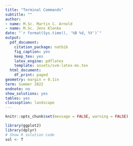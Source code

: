 ```yaml
---
title: "Terminal Commands"
subtitle: ""
author:
- name: M.Sc. Martin C. Arnold
- name: M.Sc. Jens Klenke 
date: "`r format(Sys.time(), '%B %d, %Y')`"
output:
  pdf_document:
    citation_package: natbib
    fig_caption: yes
    keep_tex: yes
    latex_engine: pdflatex
    template: assets/svm-latex-ms.tex
  html_document:
    df_print: paged
geometry: margin = 0.1in
term: Summer 2022
endnote: no
show_solutions: yes
tables: yes
classoption: landscape
---
```


\pagenumbering{gobble}

```r

knitr::opts_chunk$set(message = FALSE, warning = FALSE)

library(ggplot2)
library(dplyr)
# Show R solution code
sol <- T
```

\rowcolors{2}{gray!25}{white}
\begin{table}[h!]
\centering
%\caption{}
\label{tab:my-table}
\resizebox{\textwidth}{!}{%
\begin{tabular}{@{}lcl@{}}
\toprule
\textbf{Windows CMD}                                         & \textbf{Task}                            & \textbf{Mac OS Terminal}                                   \\[1em] 

dir                                                          & List folders and files                   & ls                                                         \\
cd                                                           & Full path to current diretory            & pwd                                                        \\
cd ..                                                        & One directory up in directory tree       & cd ..                                                      \\
cd \textbackslash{}                                          & Back to root directory                   & cd \textbackslash{}                                        \\
mkdir Folder\_new                                            & Creat new directory in current directory & mkdir Folder\_new                                          \\
rmdir Folder\_name                                           & Remove a directory                       & rmdir Folder\_name                                         \\
del File\_name                                               & Remove a file                            & rm File\_name                                              \\
copy File\_name \textless{}path to destination\textgreater{} & Copy a file                              & cp File\_name \textless{}path to destination\textgreater{} \\
move File\_name \textless{}path to destination\textgreater{} & Move a file                              & mv File\_name \textless{}path to destination\textgreater{} \\
cls                                                          & Clear terminal                           & clear                                                      \\ 
\hline
\end{tabular}%
}
\end{table}









